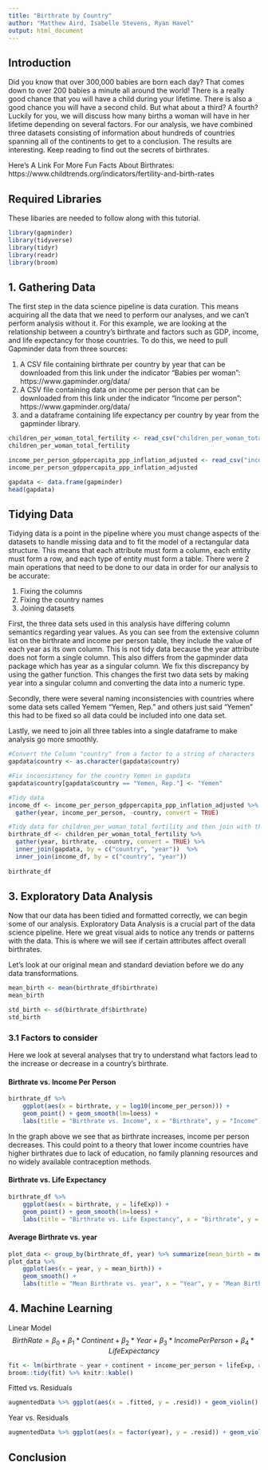 ---
title: "Birthrate by Country"
author: "Matthew Aird, Isabelle Stevens, Ryan Havel"
output: html_document
---
## Introduction
Did you know that over 300,000 babies are born each day? That comes down to over 200 babies a minute all around the world! There is a really good chance that you will have a child during your lifetime. There is also a good chance you will have a second child. But what about a third? A fourth? Luckily for you, we will discuss how many births a woman will have in her lifetime depending on several factors. For our analysis, we have combined three datasets consisting of information about hundreds of countries spanning all of the continents to get to a conclusion. The results are interesting. Keep reading to find out the secrets of birthrates. 

Here's A Link For More Fun Facts About Birthrates: https://www.childtrends.org/indicators/fertility-and-birth-rates 

## Required Libraries
These libaries are needed to follow along with this tutorial. 
```{r, warning = FALSE, message = FALSE}
library(gapminder)
library(tidyverse)
library(tidyr)
library(readr)
library(broom)
```

## 1. Gathering Data
The first step in the data science pipeline is data curation. This means acquiring all the data that we need to perform our analyses, and we can't perform analysis without it. For this example, we are looking at the relationship between a country's birthrate and factors such as GDP, income, and life expectancy for those countries. To do this, we need to pull Gapminder data from three sources:

(1) A CSV file containing birthrate per country by year that can be downloaded from this link under the indicator "Babies per woman":
    https://www.gapminder.org/data/
(2) A CSV file containing data on income per person that can be downloaded from this link under the indicator "Income per person":
    https://www.gapminder.org/data/
(3) and a dataframe containing life expectancy per country by year from the gapminder library.

```{r warning = FALSE, message = FALSE}
children_per_woman_total_fertility <- read_csv("children_per_woman_total_fertility.csv")
children_per_woman_total_fertility

income_per_person_gdppercapita_ppp_inflation_adjusted <- read_csv("income_per_person_gdppercapita_ppp_inflation_adjusted.csv")
income_per_person_gdppercapita_ppp_inflation_adjusted

gapdata <- data.frame(gapminder)
head(gapdata)
```

## Tidying Data

Tidying data is a point in the pipeline where you must change aspects of the datasets to handle missing data and to fit the model of a rectangular data structure. This means that each attribute must form a column, each entity must form a row, and each type of entity must form a table. There were 2 main operations that need to be done to our data in order for our analysis to be accurate:

1. Fixing the columns
2. Fixing the country names
3. Joining datasets

First, the three data sets used in this analysis have differing column semantics regarding year values. As you can see from the extensive column list on the birthrate and income per person table, they include the value of each year as its own column. This is not tidy data because the year attribute does not form a single column. This also differs from the gapminder data package which has year as a singular column. We fix this discrepancy by using the gather function. This changes the first two data sets by making year into a singular column and converting the data into a numeric type.

Secondly, there were several naming inconsistencies with countries where some data sets called Yemem "Yemen, Rep." and others just said "Yemen" this had to be fixed so all data could be included into one data set.

Lastly, we need to join all three tables into a single dataframe to make analysis go more smoothly. 

```{r warning = FALSE, message = FALSE}
#Convert the Column "country" from a factor to a string of characters
gapdata$country <- as.character(gapdata$country) 

#Fix inconsistency for the country Yemen in gapdata
gapdata$country[gapdata$country == "Yemen, Rep."] <- "Yemen"

#Tidy data
income_df <- income_per_person_gdppercapita_ppp_inflation_adjusted %>% 
  gather(year, income_per_person, -country, convert = TRUE)

#Tidy data for children_per_woman_total_fertility and then join with the other datasets
birthrate_df <- children_per_woman_total_fertility %>% 
  gather(year, birthrate, -country, convert = TRUE) %>% 
  inner_join(gapdata, by = c("country", "year"))  %>%  
  inner_join(income_df, by = c("country", "year"))
  
birthrate_df
```

## 3. Exploratory Data Analysis
Now that our data has been tidied and formatted correctly, we can begin some of our analysis. Exploratory Data Analysis is a crucial part of the data science pipeline. Here we great visual aids to notice any trends or patterns with the data. This is where we will see if certain attributes affect overall birthrates. 


Let's look at our original mean and standard deviation before we do any data transformations.
```{r}
mean_birth <- mean(birthrate_df$birthrate)
mean_birth

std_birth <- sd(birthrate_df$birthrate)
std_birth
```

### 3.1 Factors to consider

Here we look at several analyses that try to understand what factors lead to the increase or decrease in a country's birthrate.

#### Birthrate vs. Income Per Person
```{r warning = FALSE, message = FALSE}
birthrate_df %>% 
    ggplot(aes(x = birthrate, y = log10(income_per_person))) + 
    geom_point() + geom_smooth(lm=loess) +
    labs(title = "Birthrate vs. Income", x = "Birthrate", y = "Income")
```
In the graph above we see that as birthrate increases, income per person decreases. This could point to a theory that lower income countries have higher birthrates due to lack of education, no family planning resources and no widely available contraception methods.


#### Birthrate vs. Life Expectancy
```{r warning = FALSE, message = FALSE}
birthrate_df %>% 
    ggplot(aes(x = birthrate, y = lifeExp)) + 
    geom_point() + geom_smooth(lm=loess) +
    labs(title = "Birthrate vs. Life Expectancy", x = "Birthrate", y = "Life Expectancy")
```
#### Average Birthrate vs. year
```{r warning = FALSE, message = FALSE}
plot_data <- group_by(birthrate_df, year) %>% summarize(mean_birth = mean(birthrate)) 
plot_data %>%
    ggplot(aes(x = year, y = mean_birth)) + 
    geom_smooth() +
    labs(title = "Mean Birthrate vs. year", x = "Year", y = "Mean Birthrate")
```


## 4. Machine Learning
Linear Model
$$Birth Rate = \beta_0 + \beta_1 * Continent + \beta_2 * Year + \beta_3 * IncomePerPerson + \beta_4 * Life Expectancy$$
```{r warning = FALSE, message = FALSE}
fit <- lm(birthrate ~ year + continent + income_per_person + lifeExp, data = birthrate_df)
broom::tidy(fit) %>% knitr::kable() 
```
Fitted vs. Residuals
```{r warning = FALSE, message = FALSE}
augmentedData %>% ggplot(aes(x = .fitted, y = .resid)) + geom_violin()
```

Year vs. Residuals
```{r warning = FALSE, message = FALSE}
augmentedData %>% ggplot(aes(x = factor(year), y = .resid)) + geom_violin()
```

## Conclusion 

